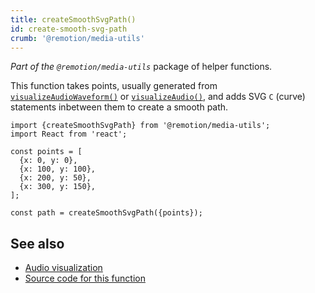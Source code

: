 ```yaml
---
title: createSmoothSvgPath()
id: create-smooth-svg-path
crumb: '@remotion/media-utils'
---
```


_Part of the `@remotion/media-utils`_ package of helper functions.

This function takes points, usually generated from [`visualizeAudioWaveform()`](/docs/visualize-audio-waveform) or [`visualizeAudio()`](/docs/visualize-audio), and adds SVG `C` (curve) statements inbetween them to create a smooth path.

```tsx twoslash
import {createSmoothSvgPath} from '@remotion/media-utils';
import React from 'react';

const points = [
  {x: 0, y: 0},
  {x: 100, y: 100},
  {x: 200, y: 50},
  {x: 300, y: 150},
];

const path = createSmoothSvgPath({points});
```

## See also

- [Audio visualization](/docs/audio-visualization)
- [Source code for this function](https://github.com/remotion-dev/remotion/blob/main/packages/media-utils/src/create-smooth-svg-path.ts)
